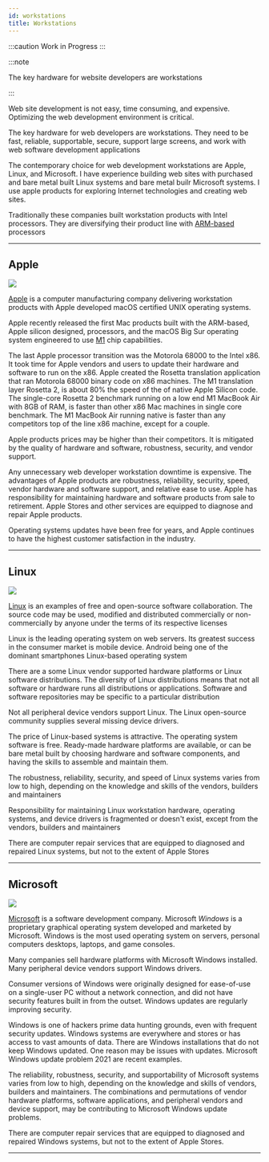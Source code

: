 ```yaml
---
id: workstations
title: Workstations
---
```


:::caution Work in Progress 
:::

:::note

The key hardware for website developers are workstations

:::

Web site development is not easy, time consuming, and expensive. Optimizing the web development environment is critical.

The key hardware for web developers are workstations. They need to be fast, reliable, supportable, secure, support large screens, and work with web software development applications

The contemporary choice for web development workstations are Apple, Linux, and Microsoft. I have experience building web sites with purchased and bare metal built Linux systems and bare metal builr Microsoft systems. I use apple products for exploring Internet technologies and creating web sites.

Traditionally these companies built workstation products with Intel processors. They are diversifying their product line with [ARM-based](https://en.wikipedia.org/wiki/ARM_architecture) processors

---

## Apple

<img src="/img/AppleLogo.png" height={100} width={100} />


[Apple](https://www.apple.com) is a computer manufacturing company delivering workstation products with Apple developed macOS certified UNIX operating systems.

Apple recently released the first Mac products built with the ARM-based, Apple silicon designed, processors, and the macOS Big Sur operating system engineered to use [M1](https://en.wikipedia.org/wiki/Apple_M1) chip capabilities.

The last Apple processor transition was the Motorola 68000 to the Intel x86. It took time for Apple vendors and users to update their hardware and software to run on the x86. Apple created the Rosetta translation application that ran Motorola 68000 binary code on x86 machines. The M1 translation layer Rosetta 2, is about 80% the speed of the of native Apple Silicon code. The single-core Rosetta 2 benchmark running on a low end M1 MacBook Air with 8GB of RAM, is faster than other x86 Mac machines in single core benchmark. The M1 MacBook Air running native is faster than any competitors top of the line x86 machine, except for a couple.

Apple products prices may be higher than their competitors. It is mitigated by the quality of hardware and software, robustness, security, and vendor support.

Any unnecessary web developer workstation downtime is expensive. The advantages of Apple products are robustness, reliability, security, speed, vendor hardware and software support, and relative ease to use. Apple has responsibility for maintaining hardware and software products from sale to retirement. Apple Stores and other services are equipped to diagnose and repair Apple products.

Operating systems updates have been free for years, and Apple continues to have the highest customer satisfaction in the industry.

---

## Linux

<img src="/img/LinuxLogo.png" height={100} width={100} />


[Linux](https://www.linux.org/) is an examples of free and open-source software collaboration. The source code may be used, modified and distributed commercially or non-commercially by anyone under the terms of its respective licenses

Linux is the leading operating system on web servers. Its greatest success in the consumer market is mobile device. Android being one of the dominant smartphones Linux-based operating system

There are a some Linux vendor supported hardware platforms or Linux software distributions. The diversity of Linux distributions means that not all software or hardware runs all distributions or applications. Software and software repositories may be specific to a particular distribution

Not all peripheral device vendors support Linux. The Linux open-source community supplies several missing device drivers.

The price of Linux-based systems is attractive. The operating system software is free. Ready-made hardware platforms are available, or can be bare metal built by choosing hardware and software components, and having the skills to assemble and maintain them.

The robustness, reliability, security, and speed of Linux systems varies from low to high, depending on the knowledge and skills of the vendors, builders and maintainers

Responsibility for maintaining Linux workstation hardware, operating systems, and device drivers is fragmented or doesn't exist, except from the vendors, builders and maintainers

There are computer repair services that are equipped to diagnosed and repaired Linux systems, but not to the extent of Apple Stores

---

## Microsoft

<img src="/img/MicrosoftLogo.png" height={100} width={100} />


[Microsoft](https://www.microsoft.com/en-us/) is a software development company. Microsoft _Windows_ is a proprietary graphical operating system developed and marketed by Microsoft. Windows is the most used operating system on servers, personal computers desktops, laptops, and game consoles.

Many companies sell hardware platforms with Microsoft Windows installed. Many peripheral device vendors support Windows drivers.

Consumer versions of Windows were originally designed for ease-of-use on a single-user PC without a network connection, and did not have security features built in from the outset. Windows updates are regularly improving security.

Windows is one of hackers prime data hunting grounds, even with frequent security updates. Windows systems are everywhere and stores or has access to vast amounts of data. There are Windows installations that do not keep Windows updated. One reason may be issues with updates. Microsoft Windows update problem 2021 are recent examples.

The reliability, robustness, security, and supportability of Microsoft systems varies from low to high, depending on the knowledge and skills of vendors, builders and maintainers. The combinations and permutations of vendor hardware platforms, software applications, and peripheral vendors and device support, may be contributing to Microsoft Windows update problems.

There are computer repair services that are equipped to diagnosed and repaired Windows systems, but not to the extent of Apple Stores.

---

